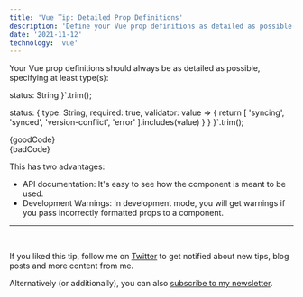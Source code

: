 ```yaml
---
title: 'Vue Tip: Detailed Prop Definitions'
description: 'Define your Vue prop definitions as detailed as possible'
date: '2021-11-12'
technology: 'vue'
---
```


Your Vue prop definitions should always be as detailed as possible, specifying at least type(s):

  status: String
}`.trim();

  status: {
    type: String,
    required: true,
    validator: value => { return [ 'syncing', 'synced', 'version-conflict', 'error' ].includes(value) }
  }
}`.trim();

<TipCard highlight="good" language="js">
  {goodCode}
</TipCard>

<br />

<TipCard highlight="bad" language="js">
  {badCode}
</TipCard>

<br />

This has two advantages:
 - API documentation: It's easy to see how the component is meant to be used.
 - Development Warnings: In development mode, you will get warnings if you pass incorrectly formatted props to a component.

---

<br />

If you liked this tip, follow me on [Twitter](https://twitter.com/mokkapps) to get notified about new tips, blog posts and more content from me.

Alternatively (or additionally), you can also [subscribe to my newsletter](https://mokkapps.de/newsletter).
